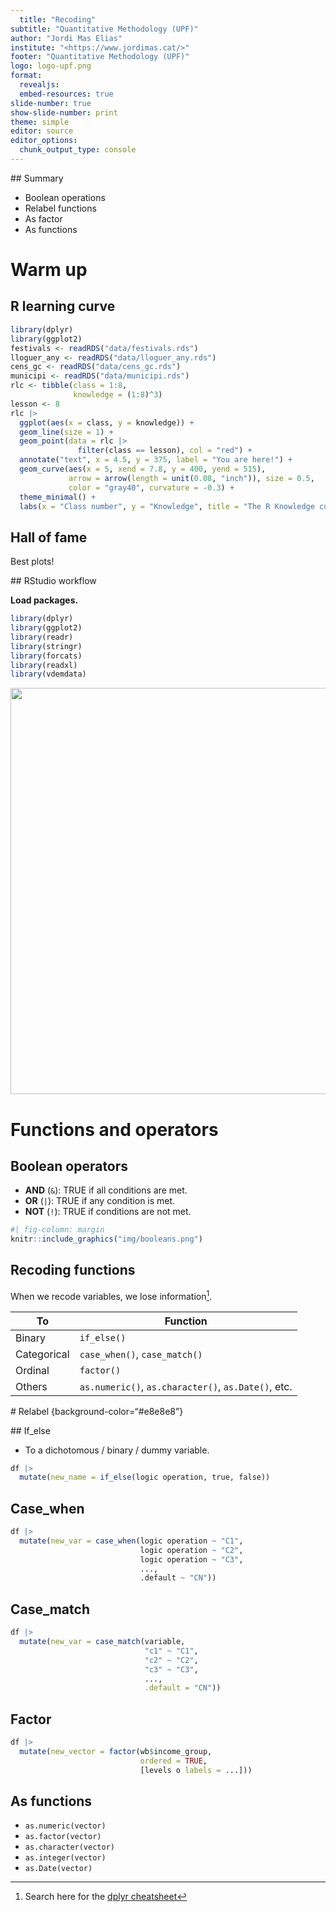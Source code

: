 ```yaml
---
  title: "Recoding"
subtitle: "Quantitative Methodology (UPF)"
author: "Jordi Mas Elias"
institute: "<https://www.jordimas.cat/>"
footer: "Quantitative Methodology (UPF)"
logo: logo-upf.png
format: 
  revealjs:
  embed-resources: true
slide-number: true
show-slide-number: print
theme: simple
editor: source
editor_options: 
  chunk_output_type: console
---
```

  
  ## Summary
  
  - Boolean operations
- Relabel functions
- As factor
- As functions

# Warm up {background-color="#e8e8e8"}

## R learning curve

```r
library(dplyr)
library(ggplot2)
festivals <- readRDS("data/festivals.rds")
lloguer_any <- readRDS("data/lloguer_any.rds")
cens_gc <- readRDS("data/cens_gc.rds")
municipi <- readRDS("data/municipi.rds")
rlc <- tibble(class = 1:8,
              knowledge = (1:8)^3)
lesson <- 8
rlc |> 
  ggplot(aes(x = class, y = knowledge)) +
  geom_line(size = 1) +
  geom_point(data = rlc |> 
               filter(class == lesson), col = "red") +
  annotate("text", x = 4.5, y = 375, label = "You are here!") +
  geom_curve(aes(x = 5, xend = 7.8, y = 400, yend = 515),
             arrow = arrow(length = unit(0.08, "inch")), size = 0.5,
             color = "gray40", curvature = -0.3) +
  theme_minimal() +
  labs(x = "Class number", y = "Knowledge", title = "The R Knowledge curve")
```

## Hall of fame

Best plots!
  
  
  
  ## RStudio workflow
  
  **Load packages.**
  
  ```r
library(dplyr)
library(ggplot2)
library(readr)
library(stringr)
library(forcats)
library(readxl)
library(vdemdata)
```

![](img/r-packages.png){style="float:center;" width="650"}




# Functions and operators {background-color="#e8e8e8"}


## Boolean operators


- **AND** (`&`): TRUE if all conditions are met.
- **OR** (`|`): TRUE if any condition is met.
- **NOT** (`!`): TRUE if conditions are not met.

```r
#| fig-column: margin
knitr::include_graphics("img/booleans.png")
```


## Recoding functions

When we recode variables, we lose information^[Search here for the [dplyr cheatsheet](https://posit.co/resources/cheatsheets/){target="_blank"}].

| To      | Function                                          |
  |------------|-------------------------------------------------|
  | Binary    | `if_else()`                                     |
  | Categorical | `case_when()`, `case_match()`                   |
  | Ordinal    | `factor()`                                      |
  | Others     | `as.numeric()`, `as.character()`, `as.Date()`, etc. |
  
  
  # Relabel {background-color="#e8e8e8"}
  
  
  ## If_else
  
  - To a dichotomous / binary / dummy variable.

```r
df |> 
  mutate(new_name = if_else(logic operation, true, false))
```




## Case_when

```r
df |> 
  mutate(new_var = case_when(logic operation ~ "C1",
                             logic operation ~ "C2",
                             logic operation ~ "C3",
                             ...,
                             .default ~ "CN"))
```



## Case_match

```r
df |> 
  mutate(new_var = case_match(variable,
                              "c1" ~ "C1",
                              "c2" ~ "C2",
                              "c3" ~ "C3",
                              ...,
                              .default = "CN"))
```



## Factor

```r
df |> 
  mutate(new_vector = factor(wb$income_group, 
                             ordered = TRUE,
                             [levels o labels = ...]))
```


## As functions

- `as.numeric(vector)`
- `as.factor(vector)`
- `as.character(vector)`
- `as.integer(vector)`
- `as.Date(vector)`



